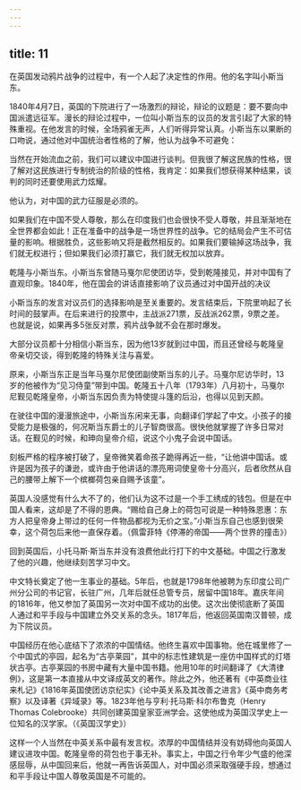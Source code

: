 ```yaml
---
---
---
```

title: 11
---



在英国发动鸦片战争的过程中，有一个人起了决定性的作用。他的名字叫小斯当东。

1840年4月7日，英国的下院进行了一场激烈的辩论，辩论的议题是：要不要向中国派遣远征军。漫长的辩论过程中，一位叫小斯当东的议员的发言引起了大家的特殊重视。在他发言的时候，全场鸦雀无声，人们听得异常认真。小斯当东以果断的口吻说，通过他对中国统治者性格的了解，他认为战争不可避免：

当然在开始流血之前，我们可以建议中国进行谈判。但我很了解这民族的性格，很了解对这民族进行专制统治的阶级的性格，我肯定：如果我们想获得某种结果，谈判的同时还要使用武力炫耀。

他认为，对中国的武力征服是必须的。

如果我们在中国不受人尊敬，那么在印度我们也会很快不受人尊敬，并且渐渐地在全世界都会如此！正在准备中的战争是一场世界性的战争。它的结局会产生不可估量的影响。根据胜负，这些影响又将是截然相反的。如果我们要输掉这场战争，我们就无权进行；但如果我们必须打赢它，我们就无权加以放弃。



乾隆与小斯当东。小斯当东曾随马戛尔尼使团访华，受到乾隆接见，并对中国有了直观印象。1840年，他在国会的讲话直接影响了议员通过对中国开战的决议

小斯当东的发言对议员们的选择影响是至关重要的。发言结束后，下院里响起了长时间的鼓掌声。在后来进行的投票中，主战派271票，反战派262票，9票之差。也就是说，如果再多5张反对票，鸦片战争就不会在那时爆发。

大部分议员都十分相信小斯当东，因为他13岁就到过中国，而且还曾经与乾隆皇帝亲切交谈，得到乾隆的特殊关注与喜爱。

原来，小斯当东正是当年马戛尔尼使团副使斯当东的儿子。马戛尔尼访华时，13岁的他被作为“见习侍童”带到中国。乾隆五十八年（1793年）八月初十，马戛尔尼觐见乾隆皇帝，小斯当东因负责为特使提斗篷的后沿，也得以见到天颜。

在驶往中国的漫漫旅途中，小斯当东闲来无事，向翻译们学起了中文。小孩子的接受能力是极强的，何况斯当东爵士的儿子智商很高。很快他就掌握了许多日常对话。在觐见的时候，和珅向皇帝介绍，说这个小鬼子会说中国话。

刻板严格的程序被打破了，皇帝微笑着命孩子跪得再近一些，“让他讲中国话。或许是因为孩子的谦逊，或许由于他讲话的漂亮用词使皇帝十分高兴，后者欣然从自己的腰带上解下一个槟榔荷包亲自赐予该童”。

英国人没感觉有什么大不了的，他们认为这不过是一个手工绣成的钱包。但是在中国人看来，这却是了不得的恩典。“赐给自己身上的荷包可说是一种特殊恩惠：东方人把皇帝身上带过的任何一件物品都视为无价之宝。”小斯当东自己也感到很荣幸，这个荷包后来他一直保存着。（佩雷菲特《停滞的帝国——两个世界的撞击》）

回到英国后，小托马斯·斯当东并没有浪费他此行打下的中文基础。中国之行激发了他的兴趣，他继续刻苦学习中文。

中文特长奠定了他一生事业的基础。5年后，也就是1798年他被聘为东印度公司广州分公司的书记官，长驻广州，几年后就任总管专员，居留中国18年。嘉庆年间的1816年，他又参加了英国另一次对中国不成功的出使。这次出使彻底断了英国人通过和平手段与中国建立外交关系的念头。1817年后，他返回英国南汉普顿，成为下院议员。

中国经历在他心底结下了浓浓的中国情结。他终生喜欢中国事物。他在城里修了一个中国式的亭园，起名为“古亭莱园”，其中的标志性建筑是一座仿中国样式的灯塔状古亭。古亭莱园的书房中藏有大量中国书籍。他用10年的时间翻译了《大清律例》，这是第一本直接从中文译成英文的著作。除此之外，他还著有《中英商业往来札记》《1816年英国使团访京纪实》《论中英关系及其改善之进言》《英中商务考察》以及译著《异域录》等。1823年他与亨利·托马斯·科尔布鲁克（Henry Thomas Colebrooke）共同创建英国皇家亚洲学会。这使他成为英国汉学史上一位知名的汉学家。（《英国汉学史》）

这样一个人当然在中英关系中最有发言权。浓厚的中国情结并没有妨碍他向英国人建议进攻中国。乾隆皇帝的荷包也于事无补。事实上，中国之行令年少气盛的他深感屈辱，从中国回来后，他就一再告诉英国人，对中国必须采取强硬手段，想通过和平手段让中国人尊敬英国是不可能的。